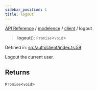 ```yaml
---
sidebar_position: 1
title: logout
---
```


[API Reference](/api-reference/modelence/client/functions/../../../index) / [modelence](/api-reference/modelence/client/functions/../../index) / [client](/api-reference/modelence/client/functions/../index) / logout

> **logout**(): `Promise`\<`void`\>

Defined in: [src/auth/client/index.ts:59](https://github.com/modelence/modelence/blob/dc65f4ab5811f99563a21430d9b4fe4ef94bf293/packages/modelence/src/auth/client/index.ts#L59)

Logout the current user.

## Returns

`Promise`\<`void`\>
